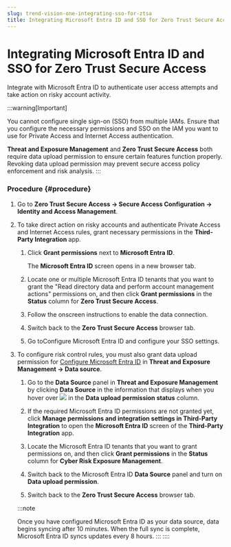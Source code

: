 ```yaml
---
slug: trend-vision-one-integrating-sso-for-ztsa
title: Integrating Microsoft Entra ID and SSO for Zero Trust Secure Access
---
```

# Integrating Microsoft Entra ID and SSO for Zero Trust Secure Access

Integrate with Microsoft Entra ID to authenticate user access attempts and take action on risky account activity.

:::warning[Important]

You cannot configure single sign-on (SSO) from multiple IAMs. Ensure that you configure the necessary permissions and SSO on the IAM you want to use for Private Access and Internet Access authentication.

**Threat and Exposure Management** and **Zero Trust Secure Access** both require data upload permission to ensure certain features function properly. Revoking data upload permission may prevent secure access policy enforcement and risk analysis.
:::

### Procedure {#procedure}

1.  Go to **Zero Trust Secure Access → Secure Access Configuration → Identity and Access Management**.

2.  To take direct action on risky accounts and authenticate Private Access and Internet Access rules, grant necessary permissions in the **Third-Party Integration** app.

    1.  Click **Grant permissions** next to **Microsoft Entra ID**.

        The **Microsoft Entra ID** screen opens in a new browser tab.

    2.  Locate one or multiple Microsoft Entra ID tenants that you want to grant the "Read directory data and perform account management actions" permissions on, and then click **Grant permissions** in the **Status** column for **Zero Trust Secure Access**.

    3.  Follow the onscreen instructions to enable the data connection.

    4.  Switch back to the **Zero Trust Secure Access** browser tab.

    5.  Go toConfigure Microsoft Entra ID and configure your SSO settings.

3.  To configure risk control rules, you must also grant data upload permission for [Configure Microsoft Entra ID](configuring-saml-ad.mdx) in **Threat and Exposure Management → Data source**.

    1.  Go to the **Data Source** panel in **Threat and Exposure Management** by clicking **Data Source** in the information that displays when you hover over ![](/images/infoIcon=5ca285cd-10f2-43bc-bcd6-147fcbd4db5a.webp) in the **Data upload permission status** column.

    2.  If the required Microsoft Entra ID permissions are not granted yet, click **Manage permissions and integration settings in Third-Party Integration** to open the **Microsoft Entra ID** screen of the **Third-Party Integration** app.

    3.  Locate the Microsoft Entra ID tenants that you want to grant permissions on, and then click **Grant permissions** in the **Status** column for **Cyber Risk Exposure Management**.

    4.  Switch back to the Microsoft Entra ID **Data Source** panel and turn on **Data upload permission**.

    5.  Switch back to the **Zero Trust Secure Access** browser tab.

    :::note

    Once you have configured Microsoft Entra ID as your data source, data begins syncing after 10 minutes. When the full sync is complete, Microsoft Entra ID syncs updates every 8 hours.
    :::
::::

